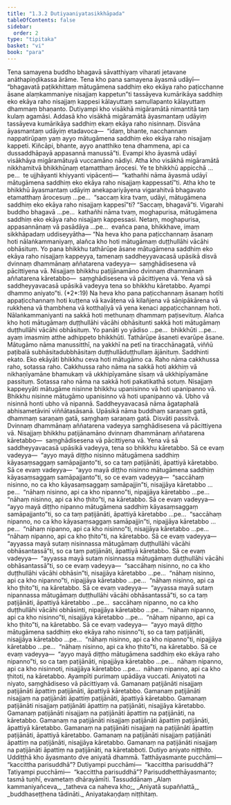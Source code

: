 ```yaml
---
title: "1.3.2 Dutiyaaniyatasikkhāpada"
tableOfContents: false
sidebar:
  order: 2
type: "tipitaka"
basket: "vi"
book: "para"
---
```



<DynamicBreadcrumb />

<Division number="452" book="para">

<Paragraph number="1829" book="para">
Tena samayena buddho bhagavā sāvatthiyaṃ viharati jetavane anāthapiṇḍikassa ārāme. Tena kho pana samayena āyasmā udāyī—  “bhagavatā paṭikkhittaṃ mātugāmena saddhiṃ eko ekāya raho paṭicchanne āsane alaṃkammaniye nisajjaṃ kappetun”ti tassāyeva kumārikāya saddhiṃ eko ekāya raho nisajjaṃ kappesi kālayuttaṃ samullapanto kālayuttaṃ dhammaṃ bhaṇanto. Dutiyampi kho visākhā migāramātā nimantitā taṃ kulaṃ agamāsi. Addasā kho visākhā migāramātā āyasmantaṃ udāyiṃ tassāyeva kumārikāya saddhiṃ ekaṃ ekāya raho nisinnaṃ. Disvāna āyasmantaṃ udāyiṃ etadavoca—  “idaṃ, bhante, nacchannaṃ nappatirūpaṃ yaṃ ayyo mātugāmena saddhiṃ eko ekāya raho nisajjaṃ kappeti. Kiñcāpi, bhante, ayyo anatthiko tena dhammena, api ca dussaddhāpayā appasannā manussā”ti. Evampi kho āyasmā udāyī visākhāya migāramātuyā vuccamāno nādiyi. Atha kho visākhā migāramātā nikkhamitvā bhikkhūnaṃ etamatthaṃ ārocesi. Ye te bhikkhū appicchā …pe…  te ujjhāyanti khiyyanti vipācenti—  “kathañhi nāma āyasmā udāyī mātugāmena saddhiṃ eko ekāya raho nisajjaṃ kappessatī”ti.
</Paragraph>

<Paragraph number="1830" book="para">
Atha kho te bhikkhū āyasmantaṃ udāyiṃ anekapariyāyena vigarahitvā bhagavato etamatthaṃ ārocesuṃ …pe…  “saccaṃ kira tvaṃ, udāyi, mātugāmena saddhiṃ eko ekāya raho nisajjaṃ kappesī”ti? “Saccaṃ, bhagavā”ti. Vigarahi buddho bhagavā …pe…  kathañhi nāma tvaṃ, moghapurisa, mātugāmena saddhiṃ eko ekāya raho nisajjaṃ kappessasi. Netaṃ, moghapurisa, appasannānaṃ vā pasādāya …pe…  evañca pana, bhikkhave, imaṃ sikkhāpadaṃ uddiseyyātha—
</Paragraph>

</Division>
<Division number="453" book="para">

<Paragraph number="1831" book="para">
<Emphasis>“Na heva kho pana paṭicchannaṃ āsanaṃ hoti nālaṅkammaniyaṃ, alañca kho hoti mātugāmaṃ duṭṭhullāhi vācāhi obhāsituṃ. Yo pana bhikkhu tathārūpe āsane mātugāmena saddhiṃ eko ekāya raho nisajjaṃ kappeyya, tamenaṃ saddheyyavacasā upāsikā disvā dvinnaṃ dhammānaṃ aññatarena vadeyya—  saṃghādisesena vā pācittiyena vā. Nisajjaṃ bhikkhu paṭijānamāno dvinnaṃ dhammānaṃ aññatarena kāretabbo—  saṃghādisesena vā pācittiyena vā. Yena vā sā saddheyyavacasā upāsikā vadeyya tena so bhikkhu kāretabbo. Ayampi dhammo aniyato”</Emphasis>ti. (*2*:<Emphasis>19</Emphasis>)
</Paragraph>

</Division>
<Division number="454" book="para">

<Paragraph number="1832" book="para">
<Emphasis>Na heva kho pana paṭicchannaṃ āsanaṃ hotī</Emphasis>ti appaṭicchannaṃ hoti kuṭṭena vā kavāṭena vā kilañjena vā sāṇipākārena vā rukkhena vā thambhena vā kotthaḷiyā vā yena kenaci appaṭicchannaṃ hoti.
</Paragraph>

<Paragraph number="1833" book="para">
<Emphasis>Nālaṅkammaniyan</Emphasis>ti na sakkā hoti methunaṃ dhammaṃ paṭisevituṃ.
</Paragraph>

<Paragraph number="1834" book="para">
<Emphasis>Alañca kho hoti mātugāmaṃ duṭṭhullāhi vācāhi obhāsitun</Emphasis>ti sakkā hoti mātugāmaṃ duṭṭhullāhi vācāhi obhāsituṃ.
</Paragraph>

<Paragraph number="1835" book="para">
<Emphasis>Yo panā</Emphasis>ti yo yādiso …pe…  <Emphasis>bhikkhū</Emphasis>ti …pe…  ayaṃ imasmiṃ atthe adhippeto bhikkhūti.
</Paragraph>

<Paragraph number="1836" book="para">
<Emphasis>Tathārūpe āsane</Emphasis>ti evarūpe āsane.
</Paragraph>

<Paragraph number="1837" book="para">
<Emphasis>Mātugāmo</Emphasis> nāma manussitthī, na yakkhī na petī na tiracchānagatā, viññū paṭibalā subhāsitadubbhāsitaṃ duṭṭhullāduṭṭhullaṃ ājānituṃ.
</Paragraph>

<Paragraph number="1838" book="para">
<Emphasis>Saddhin</Emphasis>ti ekato.
</Paragraph>

<Paragraph number="1839" book="para">
<Emphasis>Eko ekāyā</Emphasis>ti bhikkhu ceva hoti mātugāmo ca.
</Paragraph>

<Paragraph number="1840" book="para">
<Emphasis>Raho</Emphasis> nāma cakkhussa raho, sotassa raho. <Emphasis>Cakkhussa raho</Emphasis> nāma na sakkā hoti akkhiṃ vā nikhaṇīyamāne bhamukaṃ vā ukkhipīyamāne sīsaṃ vā ukkhipīyamāne passituṃ. <Emphasis>Sotassa raho</Emphasis> nāma na sakkā hoti pakatikathā sotuṃ.
</Paragraph>

<Paragraph number="1841" book="para">
<Emphasis>Nisajjaṃ kappeyyā</Emphasis>ti mātugāme nisinne bhikkhu upanisinno vā hoti upanipanno vā. Bhikkhu nisinne mātugāmo upanisinno vā hoti upanipanno vā. Ubho vā nisinnā honti ubho vā nipannā.
</Paragraph>

<Paragraph number="1842" book="para">
<Emphasis>Saddheyyavacasā</Emphasis> nāma āgataphalā abhisametāvinī viññātasāsanā.
</Paragraph>

<Paragraph number="1843" book="para">
<Emphasis>Upāsikā</Emphasis> nāma buddhaṃ saraṇaṃ gatā, dhammaṃ saraṇaṃ gatā, saṃghaṃ saraṇaṃ gatā.
</Paragraph>

<Paragraph number="1844" book="para">
<Emphasis>Disvā</Emphasis>ti passitvā.
</Paragraph>

<Paragraph number="1845" book="para">
<Emphasis>Dvinnaṃ dhammānaṃ aññatarena vadeyya saṃghādisesena vā pācittiyena vā</Emphasis>. Nisajjaṃ bhikkhu paṭijānamāno dvinnaṃ dhammānaṃ aññatarena kāretabbo—  saṃghādisesena vā pācittiyena vā. Yena vā sā saddheyyavacasā upāsikā vadeyya, tena so bhikkhu kāretabbo.
</Paragraph>

</Division>
<Division number="455" book="para">

<Paragraph number="1846" book="para">
Sā ce evaṃ vadeyya—  “ayyo mayā diṭṭho nisinno mātugāmena saddhiṃ kāyasaṃsaggaṃ samāpajjanto”ti, so ca taṃ paṭijānāti, āpattiyā kāretabbo. Sā ce evaṃ vadeyya—  “ayyo mayā diṭṭho nisinno mātugāmena saddhiṃ kāyasaṃsaggaṃ samāpajjanto”ti, so ce evaṃ vadeyya—  “saccāhaṃ nisinno, no ca kho kāyasaṃsaggaṃ samāpajjin”ti, nisajjāya kāretabbo …pe…  “nāhaṃ nisinno, api ca kho nipanno”ti, nipajjāya kāretabbo …pe…  “nāhaṃ nisinno, api ca kho ṭhito”ti, na kāretabbo.
</Paragraph>

<Paragraph number="1847" book="para">
Sā ce evaṃ vadeyya—  “ayyo mayā diṭṭho nipanno mātugāmena saddhiṃ kāyasaṃsaggaṃ samāpajjanto”ti, so ca taṃ paṭijānāti, āpattiyā kāretabbo …pe…  “saccāhaṃ nipanno, no ca kho kāyasaṃsaggaṃ samāpajjin”ti, nipajjāya kāretabbo …pe…  “nāhaṃ nipanno, api ca kho nisinno”ti, nisajjāya kāretabbo …pe…  “nāhaṃ nipanno, api ca kho ṭhito”ti, na kāretabbo.
</Paragraph>

<Paragraph number="1848" book="para">
Sā ce evaṃ vadeyya—  “ayyassa mayā sutaṃ nisinnassa mātugāmaṃ duṭṭhullāhi vācāhi obhāsantassā”ti, so ca taṃ paṭijānāti, āpattiyā kāretabbo. Sā ce evaṃ vadeyya—  “ayyassa mayā sutaṃ nisinnassa mātugāmaṃ duṭṭhullāhi vācāhi obhāsantassā”ti, so ce evaṃ vadeyya—  “saccāhaṃ nisinno, no ca kho duṭṭhullāhi vācāhi obhāsin”ti, nisajjāya kāretabbo …pe…  “nāhaṃ nisinno, api ca kho nipanno”ti, nipajjāya kāretabbo …pe…  “nāhaṃ nisinno, api ca kho ṭhito”ti, na kāretabbo.
</Paragraph>

<Paragraph number="1849" book="para">
Sā ce evaṃ vadeyya—  “ayyassa mayā sutaṃ nipannassa mātugāmaṃ duṭṭhullāhi vācāhi obhāsantassā”ti, so ca taṃ paṭijānāti, āpattiyā kāretabbo …pe…  saccāhaṃ nipanno, no ca kho duṭṭhullāhi vācāhi obhāsinti, nipajjāya kāretabbo …pe…  “nāhaṃ nipanno, api ca kho nisinno”ti, nisajjāya kāretabbo …pe…  “nāhaṃ nipanno, api ca kho ṭhito”ti, na kāretabbo.
</Paragraph>

</Division>
<Division number="456" book="para">

<Paragraph number="1850" book="para">
Sā ce evaṃ vadeyya—  “ayyo mayā diṭṭho mātugāmena saddhiṃ eko ekāya raho nisinno”ti, so ca taṃ paṭijānāti, nisajjāya kāretabbo …pe…  “nāhaṃ nisinno, api ca kho nipanno”ti, nipajjāya kāretabbo …pe…  “nāhaṃ nisinno, api ca kho ṭhito”ti, na kāretabbo.
</Paragraph>

<Paragraph number="1851" book="para">
Sā ce evaṃ vadeyya—  “ayyo mayā diṭṭho mātugāmena saddhiṃ eko ekāya raho nipanno”ti, so ca taṃ paṭijānāti, nipajjāya kāretabbo …pe…  nāhaṃ nipanno, api ca kho nisinnoti, nisajjāya kāretabbo …pe…  nāhaṃ nipanno, api ca kho ṭhitoti, na kāretabbo.
</Paragraph>

<Paragraph number="1852" book="para">
<Emphasis>Ayampī</Emphasis>ti purimaṃ upādāya vuccati.
</Paragraph>

<Paragraph number="1853" book="para">
<Emphasis>Aniyato</Emphasis>ti na niyato, saṃghādiseso vā pācittiyaṃ vā.
</Paragraph>

</Division>
<Division number="457" book="para">

<Paragraph number="1854" book="para">
Gamanaṃ paṭijānāti nisajjaṃ paṭijānāti āpattiṃ paṭijānāti, āpattiyā kāretabbo. Gamanaṃ paṭijānāti nisajjaṃ na paṭijānāti āpattiṃ paṭijānāti, āpattiyā kāretabbo. Gamanaṃ paṭijānāti nisajjaṃ paṭijānāti āpattiṃ na paṭijānāti, nisajjāya kāretabbo. Gamanaṃ paṭijānāti nisajjaṃ na paṭijānāti āpattiṃ na paṭijānāti, na kāretabbo.
</Paragraph>

<Paragraph number="1855" book="para">
Gamanaṃ na paṭijānāti nisajjaṃ paṭijānāti āpattiṃ paṭijānāti, āpattiyā kāretabbo. Gamanaṃ na paṭijānāti nisajjaṃ na paṭijānāti āpattiṃ paṭijānāti, āpattiyā kāretabbo. Gamanaṃ na paṭijānāti nisajjaṃ paṭijānāti āpattiṃ na paṭijānāti, nisajjāya kāretabbo. Gamanaṃ na paṭijānāti nisajjaṃ na paṭijānāti āpattiṃ na paṭijānāti, na kāretabboti.

</Paragraph>
</Division>

<Paragraph number="1856" type="center" book="para">
Dutiyo aniyato niṭṭhito.


</Paragraph>

<Division number="458" book="para">

<Paragraph number="1857" book="para">
Uddiṭṭhā kho āyasmanto dve aniyatā dhammā. Tatthāyasmante pucchāmi—  “kaccittha parisuddhā”? Dutiyampi pucchāmi—  “kaccittha parisuddhā”? Tatiyampi pucchāmi—  “kaccittha parisuddhā”? Parisuddhetthāyasmanto; tasmā tuṇhī, evametaṃ dhārayāmīti.

</Paragraph>
</Division>

<Paragraph number="1858" type="center" book="para">
Tassuddānaṃ


</Paragraph>

<Paragraph number="1859" type="verses" book="para">
_Alaṃ kammaniyañceva,_  
_tatheva ca naheva kho;_  
_Aniyatā supaññattā,_  
_buddhaseṭṭhena tādināti._  


</Paragraph>

<Paragraph number="1860" type="center" book="para">
Aniyatakaṇḍaṃ niṭṭhitaṃ.
</Paragraph>
